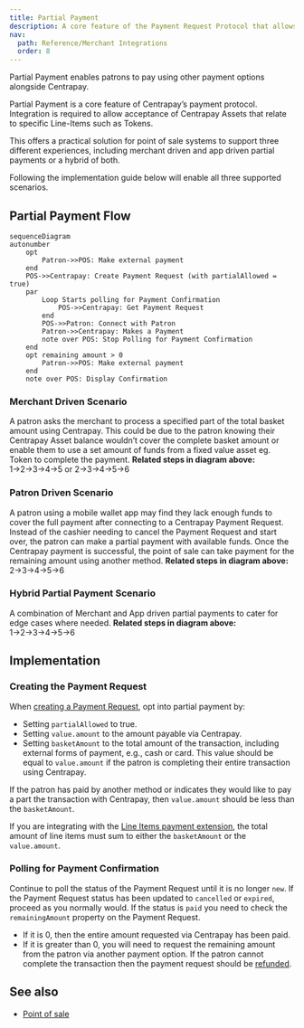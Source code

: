 ```yaml
---
title: Partial Payment
description: A core feature of the Payment Request Protocol that allows integrators to accept a partial transaction through Centrapay.
nav:
  path: Reference/Merchant Integrations
  order: 8
---
```


Partial Payment enables patrons to pay using other payment options alongside
Centrapay.

Partial Payment is a core feature of Centrapay’s payment protocol. Integration
is required to allow acceptance of Centrapay Assets that relate to specific
Line-Items such as Tokens.

This offers a practical solution for point of sale systems to support three
different experiences, including merchant driven and app driven partial payments
or a hybrid of both.

Following the implementation guide below will enable all three supported scenarios.

## Partial Payment Flow

```mermaid
sequenceDiagram
autonumber
	opt
		Patron->>POS: Make external payment
	end
	POS->>Centrapay: Create Payment Request (with partialAllowed = true)
	par
		Loop Starts polling for Payment Confirmation
			POS->>Centrapay: Get Payment Request
		end
		POS->>Patron: Connect with Patron
		Patron->>Centrapay: Makes a Payment
		note over POS: Stop Polling for Payment Confirmation
	end
	opt remaining amount > 0
		Patron->>POS: Make external payment
	end
	note over POS: Display Confirmation
```

### Merchant Driven Scenario
A patron asks the merchant to process a specified part of the total basket
amount using Centrapay. This could be due to the patron knowing their Centrapay
Asset balance wouldn’t cover the complete basket amount or enable them to use a
set amount of funds from a fixed value asset eg. Token to complete the payment.
**Related steps in diagram above:** 1→2→3→4→5 or 2→3→4→5→6

### Patron Driven Scenario
A patron using a mobile wallet app may find they lack enough funds to cover the
full payment after connecting to a Centrapay Payment Request. Instead of the
cashier needing to cancel the Payment Request and start over, the patron can
make a partial payment with available funds. Once the Centrapay payment is
successful, the point of sale can take payment for the remaining amount using
another method.
**Related steps in diagram above:** 2→3→4→5→6

### Hybrid Partial Payment Scenario
A combination of Merchant and App driven partial payments to cater for edge
cases where needed.
**Related steps in diagram above:** 1→2→3→4→5→6

## Implementation

### Creating the Payment Request

When [creating a Payment Request](/api/payment-requests#create-a-payment-request),
opt into partial payment by:

- Setting `partialAllowed` to true.
- Setting `value.amount` to the amount payable via Centrapay.
- Setting `basketAmount` to the total amount of the transaction, including external
forms of payment, e.g., cash or card. This value should be equal to `value.amount`
if the patron is completing their entire transaction using Centrapay.

If the patron has paid by another method or indicates they would like to pay
a part the transaction with Centrapay, then `value.amount` should be less than
the `basketAmount`.

If you are integrating with the [Line Items payment extension](/guides/line-items),
the total amount of line items must sum to either the `basketAmount` or the
`value.amount`.

### Polling for Payment Confirmation

Continue to poll the status of the Payment Request until it is no longer `new`.
If the Payment Request status has been updated to `cancelled` or `expired`,
proceed as you normally would. If the status is `paid` you need to check the
`remainingAmount` property on the Payment Request.

- If it is 0, then the entire amount requested via Centrapay has been paid.
- If it is greater than 0, you will need to request the remaining amount from
the patron via another payment option. If the patron cannot complete the
transaction then the payment request should be [refunded](/api/payment-requests#refund-a-payment-request).

## See also

- [Point of sale](/guides/point-of-sale/)
